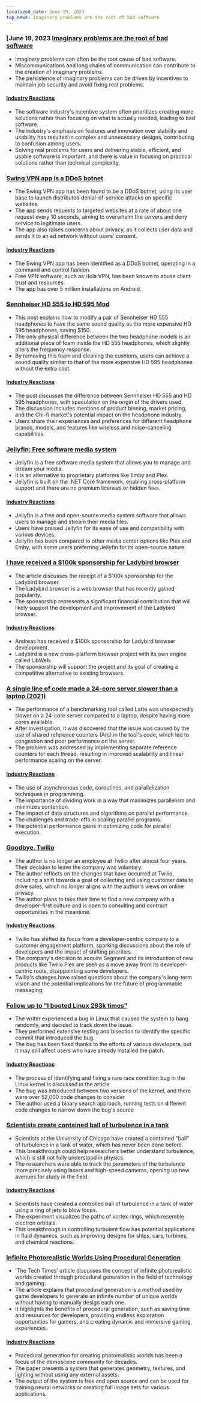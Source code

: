 ```yaml
---
localized_date: June 19, 2023
top_news: Imaginary problems are the root of bad software
---
```




<CallToAction />

<Steps>

### [June 19, 2023 [Imaginary problems are the root of bad software](https://cerebralab.com/Imaginary_Problems_Are_the_Root_of_Bad_Software)

- Imaginary problems can often be the root cause of bad software.
- Miscommunications and long chains of communication can contribute to the creation of imaginary problems.
- The persistence of imaginary problems can be driven by incentives to maintain job security and avoid fixing real problems.

#### [Industry Reactions](http://news.ycombinator.com/item?id=36380711)

- The software industry's incentive system often prioritizes creating more solutions rather than focusing on what is actually needed, leading to bad software.
- The industry's emphasis on features and innovation over stability and usability has resulted in complex and unnecessary designs, contributing to confusion among users.
- Solving real problems for users and delivering stable, efficient, and usable software is important, and there is value in focusing on practical solutions rather than technical complexity.

### [Swing VPN app is a DDoS botnet](https://lecromee.github.io/posts/swing_vpn_ddosing_sites/)

- The Swing VPN app has been found to be a DDoS botnet, using its user base to launch distributed denial-of-service attacks on specific websites.
- The app sends requests to targeted websites at a rate of about one request every 10 seconds, aiming to overwhelm the servers and deny service to legitimate users.
- The app also raises concerns about privacy, as it collects user data and sends it to an ad network without users' consent.

#### [Industry Reactions](http://news.ycombinator.com/item?id=36382700)

- The Swing VPN app has been identified as a DDoS botnet, operating in a command and control fashion.
- Free VPN software, such as Hola VPN, has been known to abuse client trust and resources.
- The app has over 5 million installations on Android.

### [Sennheiser HD 555 to HD 595 Mod](http://mikebeauchamp.com/misc/sennheiser-hd-555-to-hd-595-mod/)

- This post explains how to modify a pair of Sennheiser HD 555 headphones to have the same sound quality as the more expensive HD 595 headphones, saving $150.
- The only physical difference between the two headphone models is an additional piece of foam inside the HD 555 headphones, which slightly alters the frequency response.
- By removing this foam and cleaning the cushions, users can achieve a sound quality similar to that of the more expensive HD 595 headphones without the extra cost.

#### [Industry Reactions](http://news.ycombinator.com/item?id=36377875)

- The post discusses the difference between Sennheiser HD 555 and HD 595 headphones, with speculation on the origin of the drivers used.
- The discussion includes mentions of product binning, market pricing, and the Chi-fi market's potential impact on the headphone industry.
- Users share their experiences and preferences for different headphone brands, models, and features like wireless and noise-canceling capabilities.

### [Jellyfin: Free software media system](https://github.com/jellyfin/jellyfin)

- Jellyfin is a free software media system that allows you to manage and stream your media.
- It is an alternative to proprietary platforms like Emby and Plex.
- Jellyfin is built on the .NET Core framework, enabling cross-platform support and there are no premium licenses or hidden fees.

#### [Industry Reactions](http://news.ycombinator.com/item?id=36378689)

- Jellyfin is a free and open-source media system software that allows users to manage and stream their media files.
- Users have praised Jellyfin for its ease of use and compatibility with various devices.
- Jellyfin has been compared to other media center options like Plex and Emby, with some users preferring Jellyfin for its open-source nature.

### [I have received a $100k sponsorship for Ladybird browser](https://twitter.com/awesomekling/status/1670298370550779905)

- The article discusses the receipt of a $100k sponsorship for the Ladybird browser.
- The Ladybird browser is a web browser that has recently gained popularity.
- The sponsorship represents a significant financial contribution that will likely support the development and improvement of the Ladybird browser.

#### [Industry Reactions](http://news.ycombinator.com/item?id=36377805)

- Andreas has received a $100k sponsorship for Ladybird browser development.
- Ladybird is a new cross-platform browser project with its own engine called LibWeb.
- The sponsorship will support the project and its goal of creating a competitive alternative to existing browsers.

### [A single line of code made a 24-core server slower than a laptop (2021)](https://pkolaczk.github.io/server-slower-than-a-laptop/)

- The performance of a benchmarking tool called Latte was unexpectedly slower on a 24-core server compared to a laptop, despite having more cores available.
- After investigation, it was discovered that the issue was caused by the use of shared reference counters (Arc) in the tool's code, which led to congestion and poor performance on the server.
- The problem was addressed by implementing separate reference counters for each thread, resulting in improved scalability and linear performance scaling on the server.

#### [Industry Reactions](http://news.ycombinator.com/item?id=36376669)

- The use of asynchronous code, coroutines, and parallelization techniques in programming.
- The importance of dividing work in a way that maximizes parallelism and minimizes contention.
- The impact of data structures and algorithms on parallel performance.
- The challenges and trade-offs in scaling parallel programs.
- The potential performance gains in optimizing code for parallel execution.

### [Goodbye, Twilio](https://blog.miguelgrinberg.com/post/goodbye-twilio)

- The author is no longer an employee at Twilio after almost four years. Their decision to leave the company was voluntary.
- The author reflects on the changes that have occurred at Twilio, including a shift towards a goal of collecting and using customer data to drive sales, which no longer aligns with the author's views on online privacy.
- The author plans to take their time to find a new company with a developer-first culture and is open to consulting and contract opportunities in the meantime.

#### [Industry Reactions](http://news.ycombinator.com/item?id=36382361)

- Twilio has shifted its focus from a developer-centric company to a customer engagement platform, sparking discussions about the role of developers and the impact of shifting priorities.
- The company's decision to acquire Segment and its introduction of new products like Twilio Flex are seen as a move away from its developer-centric roots, disappointing some developers.
- Twilio's changes have raised questions about the company's long-term vision and the potential implications for the future of programmable messaging.

### [Follow up to "I booted Linux 293k times"](https://rwmj.wordpress.com/2023/06/18/follow-up-to-i-booted-linux-292612-times/)

- The writer experienced a bug in Linux that caused the system to hang randomly, and decided to track down the issue.
- They performed extensive testing and bisection to identify the specific commit that introduced the bug.
- The bug has been fixed thanks to the efforts of various developers, but it may still affect users who have already installed the patch.

#### [Industry Reactions](http://news.ycombinator.com/item?id=36379615)

- The process of identifying and fixing a rare race condition bug in the Linux kernel is discussed in the article
- The bug was introduced between two versions of the kernel, and there were over 52,000 code changes to consider
- The author used a binary search approach, running tests on different code changes to narrow down the bug's source

### [Scientists create contained ball of turbulence in a tank](https://news.uchicago.edu/story/tempest-teacup-uchicago-physicists-make-breakthrough-creating-turbulence)

- Scientists at the University of Chicago have created a contained "ball" of turbulence in a tank of water, which has never been done before.
- This breakthrough could help researchers better understand turbulence, which is still not fully understood in physics.
- The researchers were able to track the parameters of the turbulence more precisely using lasers and high-speed cameras, opening up new avenues for study in the field.

#### [Industry Reactions](http://news.ycombinator.com/item?id=36376875)

- Scientists have created a controlled ball of turbulence in a tank of water using a ring of jets to blow loops.
- The experiment visualizes the paths of vortex rings, which resemble electron orbitals.
- This breakthrough in controlling turbulent flow has potential applications in fluid dynamics, such as improving designs for ships, cars, turbines, and chemical reactions.

### [Infinite Photorealistic Worlds Using Procedural Generation](https://arxiv.org/abs/2306.09310)

- 'The Tech Times' article discusses the concept of infinite photorealistic worlds created through procedural generation in the field of technology and gaming.
- The article explains that procedural generation is a method used by game developers to generate an infinite number of unique worlds without having to manually design each one.
- It highlights the benefits of procedural generation, such as saving time and resources for developers, providing endless exploration opportunities for gamers, and creating dynamic and immersive gaming experiences.

#### [Industry Reactions](http://news.ycombinator.com/item?id=36376071)

- Procedural generation for creating photorealistic worlds has been a focus of the demoscene community for decades.
- The paper presents a system that generates geometry, textures, and lighting without using any external assets.
- The output of the system is free and open source and can be used for training neural networks or creating full image sets for various applications.

</Steps>
